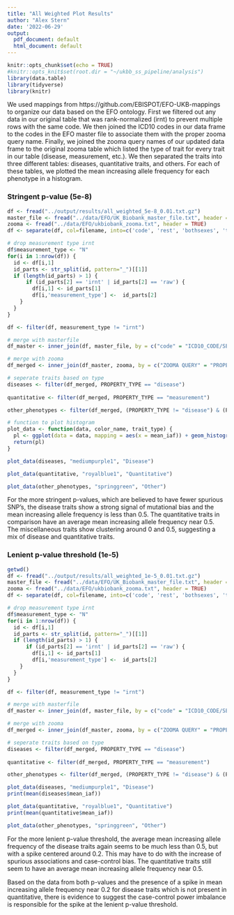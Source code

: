 ```yaml
---
title: "All Weighted Plot Results"
author: "Alex Stern"
date: '2022-06-29'
output:
  pdf_document: default
  html_document: default
---
```


```r
knitr::opts_chunk$set(echo = TRUE)
#knitr::opts_knit$set(root.dir = "~/ukbb_ss_pipeline/analysis")
library(data.table)
library(tidyverse)
library(knitr)
```

We used mappings from https://github.com/EBISPOT/EFO-UKB-mappings to organize our data based on the EFO ontology. First we filtered out any data in our original table that was rank-normalized (irnt) to prevent multiple rows with the same code. We then joined the ICD10 codes in our data frame to the codes in the EFO master file to associate them with the proper zooma query name. Finally, we joined the zooma query names of our updated data frame to the original zooma table which listed the type of trait for every trait in our table (disease, measurement, etc.). We then separated the traits into three different tables: diseases, quantitative traits, and others. For each of these tables, we plotted the mean increasing allele frequency for each phenotype in a histogram.

### Stringent p-value (5e-8)
```r
df <- fread("../output/results/all_weighted_5e-8_0.01.txt.gz")
master_file <- fread("../data/EFO/UK_Biobank_master_file.txt", header = TRUE)
zooma <- fread("../data/EFO/ukbiobank_zooma.txt", header = TRUE)
df <- separate(df, col=filename, into=c('code', 'rest', 'bothsexes', 'tsv'), sep='\\.') %>% select("code", "maf", "pval", "mean_iaf", "lower_ci", "upper_ci", "SNP_number", "phenotype_name") %>% drop_na(SNP_number) 

# drop measurement type irnt
df$measurement_type <- "N"
for(i in 1:nrow(df)) {
  id <- df[i,1]
  id_parts <- str_split(id, pattern="_")[[1]]
  if (length(id_parts) > 1) {
      if (id_parts[2] == 'irnt' | id_parts[2] == 'raw') {
        df[i,1] <- id_parts[1]
        df[i,'measurement_type'] <-  id_parts[2]
    }
  }
}

df <- filter(df, measurement_type != "irnt")

# merge with masterfile
df_master <- inner_join(df, master_file, by = c("code" = "ICD10_CODE/SELF_REPORTED_TRAIT_FIELD_CODE"))

# merge with zooma
df_merged <- inner_join(df_master, zooma, by = c("ZOOMA QUERY" = "PROPERTY_VALUE")) %>% distinct(code, .keep_all = TRUE)

# seperate traits based on type
diseases <- filter(df_merged, PROPERTY_TYPE == "disease")
  
quantitative <- filter(df_merged, PROPERTY_TYPE == "measurement")

other_phenotypes <- filter(df_merged, (PROPERTY_TYPE != "disease") & (PROPERTY_TYPE != "measurement"))

```

```r
# function to plot histogram
plot_data <- function(data, color_name, trait_type) {
  pl <- ggplot(data = data, mapping = aes(x = mean_iaf)) + geom_histogram(fill = color_name) + theme_classic(base_size = 12) + geom_vline(xintercept = 0.5, linetype = 'dashed', size = 1.5) + xlab("Mean Increasing Allele Frequency") + ylab("") + ggtitle(paste0(trait_type, " traits")) + theme(plot.title = element_text(hjust = 0.5)) + geom_vline(xintercept = mean(data$mean_iaf), linetype = "dotdash", color = 'red', size = 1.5)
  return(pl)
}
```





```r
plot_data(diseases, "mediumpurple1", "Disease")
```

```r
plot_data(quantitative, "royalblue1", "Quantitative")
```



```r
plot_data(other_phenotypes, "springgreen", "Other")
```
For the more stringent p-values, which are believed to have fewer spurious SNP's, the disease traits show a strong signal of mutational bias and the mean increasing allele frequency is less than 0.5. The quantitative traits in comparison have an average mean increasing allele frequency near 0.5. The miscellaneous traits show clustering around 0 and 0.5, suggesting a mix of disease and quantitative traits.


### Lenient p-value threshold (1e-5)

```r
getwd()
df <- fread("../output/results/all_weighted_1e-5_0.01.txt.gz")
master_file <- fread("../data/EFO/UK_Biobank_master_file.txt", header = TRUE)
zooma <- fread("../data/EFO/ukbiobank_zooma.txt", header = TRUE)
df <- separate(df, col=filename, into=c('code', 'rest', 'bothsexes', 'tsv'), sep='\\.') %>% select("code", "maf", "pval", "mean_iaf", "lower_ci", "upper_ci", "SNP_number", "phenotype_name") %>% drop_na(SNP_number) 

# drop measurement type irnt
df$measurement_type <- "N"
for(i in 1:nrow(df)) {
  id <- df[i,1]
  id_parts <- str_split(id, pattern="_")[[1]]
  if (length(id_parts) > 1) {
      if (id_parts[2] == 'irnt' | id_parts[2] == 'raw') {
        df[i,1] <- id_parts[1]
        df[i,'measurement_type'] <-  id_parts[2]
    }
  }
}

df <- filter(df, measurement_type != "irnt")

# merge with masterfile
df_master <- inner_join(df, master_file, by = c("code" = "ICD10_CODE/SELF_REPORTED_TRAIT_FIELD_CODE"))

# merge with zooma
df_merged <- inner_join(df_master, zooma, by = c("ZOOMA QUERY" = "PROPERTY_VALUE")) %>% distinct(code, .keep_all = TRUE)

# seperate traits based on type
diseases <- filter(df_merged, PROPERTY_TYPE == "disease")
  
quantitative <- filter(df_merged, PROPERTY_TYPE == "measurement")

other_phenotypes <- filter(df_merged, (PROPERTY_TYPE != "disease") & (PROPERTY_TYPE != "measurement"))

```

```r
plot_data(diseases, "mediumpurple1", "Disease")
print(mean(diseases$mean_iaf))
```

```r
plot_data(quantitative, "royalblue1", "Quantitative")
print(mean(quantitative$mean_iaf))
```
```r
plot_data(other_phenotypes, "springgreen", "Other")
```
For the more lenient p-value threshold, the average mean increasing allele frequency of the disease traits again seems to be much less than 0.5, but with a spike centered around 0.2. This may have to do with the increase of spurious associations and case-control bias. The quantitative traits still seem to have an average mean increasing allele frequency near 0.5.

Based on the data from both p-values and the presence of a spike in mean increasing allele frequency near 0.2 for disease traits which is not present in quantitative, there is evidence to suggest the case-control power imbalance is responsible for the spike at the lenient p-value threshold.
